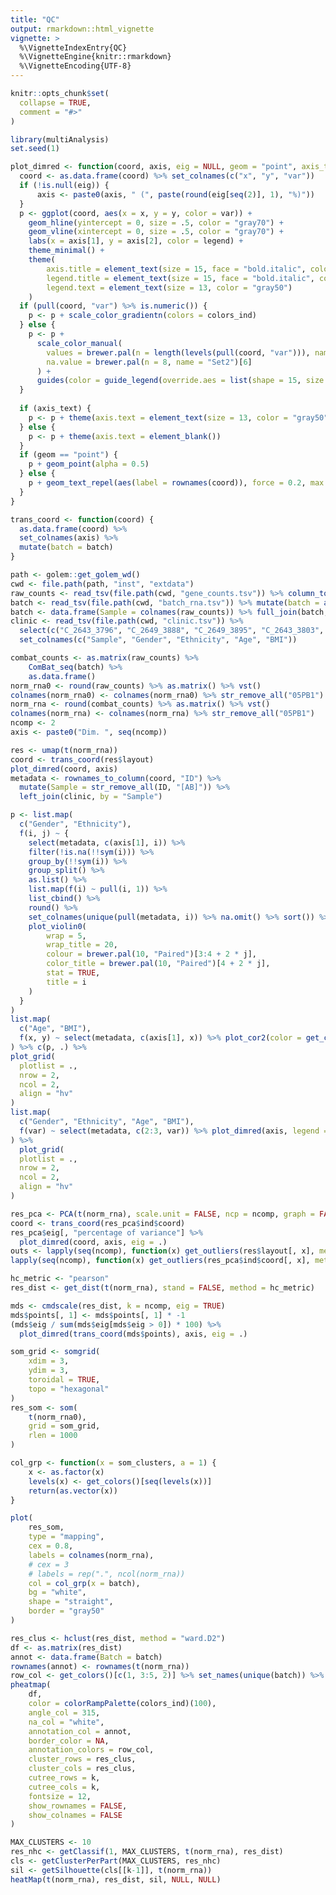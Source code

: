 ```yaml
---
title: "QC"
output: rmarkdown::html_vignette
vignette: >
  %\VignetteIndexEntry{QC}
  %\VignetteEngine{knitr::rmarkdown}
  %\VignetteEncoding{UTF-8}
---
```


```r
knitr::opts_chunk$set(
  collapse = TRUE,
  comment = "#>"
)
```

```r
library(multiAnalysis)
set.seed(1)

plot_dimred <- function(coord, axis, eig = NULL, geom = "point", axis_text = FALSE, legend = "Batch") {
  coord <- as.data.frame(coord) %>% set_colnames(c("x", "y", "var"))
  if (!is.null(eig)) {
      axis <- paste0(axis, " (", paste(round(eig[seq(2)], 1), "%)"))
  }
  p <- ggplot(coord, aes(x = x, y = y, color = var)) +
    geom_hline(yintercept = 0, size = .5, color = "gray70") +
    geom_vline(xintercept = 0, size = .5, color = "gray70") +
    labs(x = axis[1], y = axis[2], color = legend) +
    theme_minimal() +
    theme(
        axis.title = element_text(size = 15, face = "bold.italic", color = "gray50"),
        legend.title = element_text(size = 15, face = "bold.italic", color = "gray50"),
        legend.text = element_text(size = 13, color = "gray50")
    )
  if (pull(coord, "var") %>% is.numeric()) {
    p <- p + scale_color_gradientn(colors = colors_ind)
  } else {
    p <- p + 
      scale_color_manual(
        values = brewer.pal(n = length(levels(pull(coord, "var"))), name = "Set1"), 
        na.value = brewer.pal(n = 8, name = "Set2")[6]
      ) +
      guides(color = guide_legend(override.aes = list(shape = 15, size = 4)))
  }
    
  if (axis_text) {
    p <- p + theme(axis.text = element_text(size = 13, color = "gray50"))
  } else {
    p <- p + theme(axis.text = element_blank())
  }
  if (geom == "point") {
    p + geom_point(alpha = 0.5)
  } else {
    p + geom_text_repel(aes(label = rownames(coord)), force = 0.2, max.iter = 500)
  }
}

trans_coord <- function(coord) {
  as.data.frame(coord) %>% 
  set_colnames(axis) %>%
  mutate(batch = batch)
}
```

```r
path <- golem::get_golem_wd()
cwd <- file.path(path, "inst", "extdata")
raw_counts <- read_tsv(file.path(cwd, "gene_counts.tsv")) %>% column_to_rownames("gene_id")
batch <- read_tsv(file.path(cwd, "batch_rna.tsv")) %>% mutate(batch = as.factor(batch))
batch <- data.frame(Sample = colnames(raw_counts)) %>% full_join(batch, by = "Sample") %>% column_to_rownames("Sample") %>% pull(batch)
clinic <- read_tsv(file.path(cwd, "clinic.tsv")) %>% 
  select(c("C_2643_3796", "C_2649_3888", "C_2649_3895", "C_2643_3803", "C_2649_3890")) %>%
  set_colnames(c("Sample", "Gender", "Ethnicity", "Age", "BMI"))
```

```r
combat_counts <- as.matrix(raw_counts) %>%
    ComBat_seq(batch) %>%
    as.data.frame()
norm_rna0 <- round(raw_counts) %>% as.matrix() %>% vst()
colnames(norm_rna0) <- colnames(norm_rna0) %>% str_remove_all("05PB1")
norm_rna <- round(combat_counts) %>% as.matrix() %>% vst()
colnames(norm_rna) <- colnames(norm_rna) %>% str_remove_all("05PB1")
ncomp <- 2
axis <- paste0("Dim. ", seq(ncomp))
```

```r
res <- umap(t(norm_rna))
coord <- trans_coord(res$layout)
plot_dimred(coord, axis)
metadata <- rownames_to_column(coord, "ID") %>% 
  mutate(Sample = str_remove_all(ID, "[AB]")) %>%
  left_join(clinic, by = "Sample")

p <- list.map(
  c("Gender", "Ethnicity"),
  f(i, j) ~ {
    select(metadata, c(axis[1], i)) %>% 
    filter(!is.na(!!sym(i))) %>% 
    group_by(!!sym(i)) %>%
    group_split() %>%
    as.list() %>%
    list.map(f(i) ~ pull(i, 1)) %>%
    list_cbind() %>%
    round() %>%
    set_colnames(unique(pull(metadata, i)) %>% na.omit() %>% sort()) %>%
    plot_violin0(
        wrap = 5,
        wrap_title = 20,
        colour = brewer.pal(10, "Paired")[3:4 + 2 * j],
        color_title = brewer.pal(10, "Paired")[4 + 2 * j],
        stat = TRUE,
        title = i
    )
  }
)
list.map(
  c("Age", "BMI"),
  f(x, y) ~ select(metadata, c(axis[1], x)) %>% plot_cor2(color = get_colors()[y + 1], title = x)
) %>% c(p, .) %>%
plot_grid(
  plotlist = .,
  nrow = 2,
  ncol = 2,
  align = "hv"
)
list.map(
  c("Gender", "Ethnicity", "Age", "BMI"),
  f(var) ~ select(metadata, c(2:3, var)) %>% plot_dimred(axis, legend = var)
) %>%
  plot_grid(
  plotlist = .,
  nrow = 2,
  ncol = 2,
  align = "hv"
)
```

```r
res_pca <- PCA(t(norm_rna), scale.unit = FALSE, ncp = ncomp, graph = FALSE)
coord <- trans_coord(res_pca$ind$coord)
res_pca$eig[, "percentage of variance"] %>%
  plot_dimred(coord, axis, eig = .)
outs <- lapply(seq(ncomp), function(x) get_outliers(res$layout[, x], method = "iqr", replace = FALSE))
lapply(seq(ncomp), function(x) get_outliers(res_pca$ind$coord[, x], method = "mad", replace = FALSE, c = 6))
```

```r
hc_metric <- "pearson"
res_dist <- get_dist(t(norm_rna), stand = FALSE, method = hc_metric)

mds <- cmdscale(res_dist, k = ncomp, eig = TRUE)
mds$points[, 1] <- mds$points[, 1] * -1
(mds$eig / sum(mds$eig[mds$eig > 0]) * 100) %>%
  plot_dimred(trans_coord(mds$points), axis, eig = .)
```

```r
som_grid <- somgrid(
    xdim = 3,
    ydim = 3,
    toroidal = TRUE,
    topo = "hexagonal"
)
res_som <- som(
    t(norm_rna0),
    grid = som_grid,
    rlen = 1000
)

col_grp <- function(x = som_clusters, a = 1) {
    x <- as.factor(x)
    levels(x) <- get_colors()[seq(levels(x))]
    return(as.vector(x))
}

plot(
    res_som,
    type = "mapping",
    cex = 0.8,
    labels = colnames(norm_rna),
    # cex = 3
    # labels = rep(".", ncol(norm_rna))
    col = col_grp(x = batch),
    bg = "white",
    shape = "straight",
    border = "gray50"
)
```

```r
res_clus <- hclust(res_dist, method = "ward.D2")
df <- as.matrix(res_dist)
annot <- data.frame(Batch = batch)
rownames(annot) <- rownames(t(norm_rna))
row_col <- get_colors()[c(1, 3:5, 2)] %>% set_names(unique(batch)) %>% list(Batch = .)
pheatmap(
    df,
    color = colorRampPalette(colors_ind)(100),
    angle_col = 315,
    na_col = "white",
    annotation_col = annot,
    border_color = NA,
    annotation_colors = row_col,
    cluster_rows = res_clus,
    cluster_cols = res_clus,
    cutree_rows = k,
    cutree_cols = k,
    fontsize = 12,
    show_rownames = FALSE,
    show_colnames = FALSE
)
```

```r
MAX_CLUSTERS <- 10
res_nhc <- getClassif(1, MAX_CLUSTERS, t(norm_rna), res_dist)
cls <- getClusterPerPart(MAX_CLUSTERS, res_nhc)
sil <- getSilhouette(cls[[k-1]], t(norm_rna))
heatMap(t(norm_rna), res_dist, sil, NULL, NULL)
```
